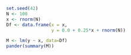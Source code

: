 ```r
set.seed(42)
N <- 100
x <- rnorm(N)
Df <- data.frame(x = x, 
                 y = 0.0 + 0.25*x + rnorm(N))

M <- lm(y ~ x, data=Df)
pander(summary(M))
```